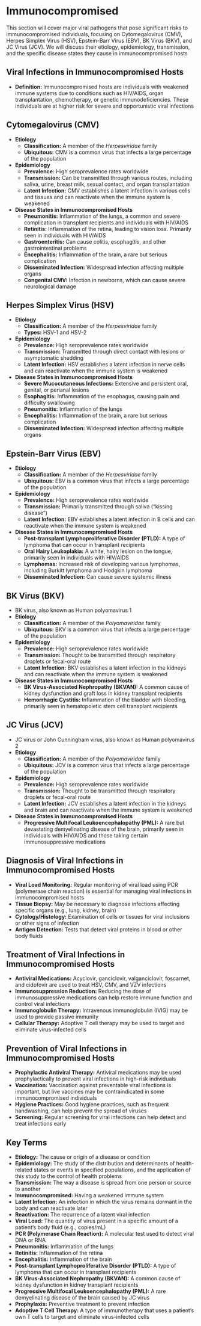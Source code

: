 # Immunocompromised {-}

This section will cover major viral pathogens that pose significant risks to immunocompromised individuals, focusing on Cytomegalovirus (CMV), Herpes Simplex Virus (HSV), Epstein-Barr Virus (EBV), BK Virus (BKV), and JC Virus (JCV). We will discuss their etiology, epidemiology, transmission, and the specific disease states they cause in immunocompromised hosts

## **Viral Infections in Immunocompromised Hosts** {-}

*   **Definition:** Immunocompromised hosts are individuals with weakened immune systems due to conditions such as HIV/AIDS, organ transplantation, chemotherapy, or genetic immunodeficiencies. These individuals are at higher risk for severe and opportunistic viral infections

## **Cytomegalovirus (CMV)** {-}

*   **Etiology**
    *   **Classification:** A member of the *Herpesviridae* family
    *   **Ubiquitous:** CMV is a common virus that infects a large percentage of the population
*   **Epidemiology**
    *   **Prevalence:** High seroprevalence rates worldwide
    *   **Transmission:** Can be transmitted through various routes, including saliva, urine, breast milk, sexual contact, and organ transplantation
    *   **Latent Infection:** CMV establishes a latent infection in various cells and tissues and can reactivate when the immune system is weakened
*   **Disease States in Immunocompromised Hosts**
    *   **Pneumonitis:** Inflammation of the lungs, a common and severe complication in transplant recipients and individuals with HIV/AIDS
    *   **Retinitis:** Inflammation of the retina, leading to vision loss. Primarily seen in individuals with HIV/AIDS
    *   **Gastroenteritis:** Can cause colitis, esophagitis, and other gastrointestinal problems
    *   **Encephalitis:** Inflammation of the brain, a rare but serious complication
    *   **Disseminated Infection:** Widespread infection affecting multiple organs
    *   **Congenital CMV:** Infection in newborns, which can cause severe neurological damage

## **Herpes Simplex Virus (HSV)** {-}

*   **Etiology**
    *   **Classification:** A member of the *Herpesviridae* family
    *   **Types:** HSV-1 and HSV-2
*   **Epidemiology**
    *   **Prevalence:** High seroprevalence rates worldwide
    *   **Transmission:** Transmitted through direct contact with lesions or asymptomatic shedding
    *   **Latent Infection:** HSV establishes a latent infection in nerve cells and can reactivate when the immune system is weakened
*   **Disease States in Immunocompromised Hosts**
    *   **Severe Mucocutaneous Infections:** Extensive and persistent oral, genital, or perianal lesions
    *   **Esophagitis:** Inflammation of the esophagus, causing pain and difficulty swallowing
    *   **Pneumonitis:** Inflammation of the lungs
    *   **Encephalitis:** Inflammation of the brain, a rare but serious complication
    *   **Disseminated Infection:** Widespread infection affecting multiple organs

## **Epstein-Barr Virus (EBV)** {-}

*   **Etiology**
    *   **Classification:** A member of the *Herpesviridae* family
    *   **Ubiquitous:** EBV is a common virus that infects a large percentage of the population
*   **Epidemiology**
    *   **Prevalence:** High seroprevalence rates worldwide
    *   **Transmission:** Primarily transmitted through saliva ("kissing disease")
    *   **Latent Infection:** EBV establishes a latent infection in B cells and can reactivate when the immune system is weakened
*   **Disease States in Immunocompromised Hosts**
    *   **Post-transplant Lymphoproliferative Disorder (PTLD):** A type of lymphoma that can occur in transplant recipients
    *   **Oral Hairy Leukoplakia:** A white, hairy lesion on the tongue, primarily seen in individuals with HIV/AIDS
    *   **Lymphomas:** Increased risk of developing various lymphomas, including Burkitt lymphoma and Hodgkin lymphoma
    *   **Disseminated Infection:** Can cause severe systemic illness

## **BK Virus (BKV)** {-}

*   BK virus, also known as Human polyomavirus 1
*   **Etiology**
    *   **Classification:** A member of the *Polyomaviridae* family
    *   **Ubiquitous:** BKV is a common virus that infects a large percentage of the population
*   **Epidemiology**
    *   **Prevalence:** High seroprevalence rates worldwide
    *   **Transmission:** Thought to be transmitted through respiratory droplets or fecal-oral route
    *   **Latent Infection:** BKV establishes a latent infection in the kidneys and can reactivate when the immune system is weakened
*   **Disease States in Immunocompromised Hosts**
    *   **BK Virus-Associated Nephropathy (BKVAN):** A common cause of kidney dysfunction and graft loss in kidney transplant recipients
    *   **Hemorrhagic Cystitis:** Inflammation of the bladder with bleeding, primarily seen in hematopoietic stem cell transplant recipients

## **JC Virus (JCV)** {-}

*   JC virus or John Cunningham virus, also known as Human polyomavirus 2
*   **Etiology**
    *   **Classification:** A member of the *Polyomaviridae* family
    *   **Ubiquitous:** JCV is a common virus that infects a large percentage of the population
*   **Epidemiology**
    *   **Prevalence:** High seroprevalence rates worldwide
    *   **Transmission:** Thought to be transmitted through respiratory droplets or fecal-oral route
    *   **Latent Infection:** JCV establishes a latent infection in the kidneys and brain and can reactivate when the immune system is weakened
*   **Disease States in Immunocompromised Hosts**
    *   **Progressive Multifocal Leukoencephalopathy (PML):** A rare but devastating demyelinating disease of the brain, primarily seen in individuals with HIV/AIDS and those taking certain immunosuppressive medications

## **Diagnosis of Viral Infections in Immunocompromised Hosts** {-}

*   **Viral Load Monitoring:** Regular monitoring of viral load using PCR (polymerase chain reaction) is essential for managing viral infections in immunocompromised hosts
*   **Tissue Biopsy:** May be necessary to diagnose infections affecting specific organs (e.g., lung, kidney, brain)
*   **Cytology/Histology:** Examination of cells or tissues for viral inclusions or other signs of infection
*   **Antigen Detection:** Tests that detect viral proteins in blood or other body fluids

## **Treatment of Viral Infections in Immunocompromised Hosts** {-}

*   **Antiviral Medications:** Acyclovir, ganciclovir, valganciclovir, foscarnet, and cidofovir are used to treat HSV, CMV, and VZV infections
*   **Immunosuppression Reduction:** Reducing the dose of immunosuppressive medications can help restore immune function and control viral infections
*   **Immunoglobulin Therapy:** Intravenous immunoglobulin (IVIG) may be used to provide passive immunity
*   **Cellular Therapy:** Adoptive T cell therapy may be used to target and eliminate virus-infected cells

## **Prevention of Viral Infections in Immunocompromised Hosts** {-}

*   **Prophylactic Antiviral Therapy:** Antiviral medications may be used prophylactically to prevent viral infections in high-risk individuals
*   **Vaccination:** Vaccination against preventable viral infections is important, but live vaccines may be contraindicated in some immunocompromised individuals
*   **Hygiene Practices:** Good hygiene practices, such as frequent handwashing, can help prevent the spread of viruses
*   **Screening:** Regular screening for viral infections can help detect and treat infections early

## **Key Terms** {-}

*   **Etiology:** The cause or origin of a disease or condition
*   **Epidemiology:** The study of the distribution and determinants of health-related states or events in specified populations, and the application of this study to the control of health problems
*   **Transmission:** The way a disease is spread from one person or source to another
*   **Immunocompromised:** Having a weakened immune system
*   **Latent Infection:** An infection in which the virus remains dormant in the body and can reactivate later
*   **Reactivation:** The recurrence of a latent viral infection
*   **Viral Load:** The quantity of virus present in a specific amount of a patient's body fluid (e.g., copies/mL)
*   **PCR (Polymerase Chain Reaction):** A molecular test used to detect viral DNA or RNA
*   **Pneumonitis:** Inflammation of the lungs
*   **Retinitis:** Inflammation of the retina
*   **Encephalitis:** Inflammation of the brain
*   **Post-transplant Lymphoproliferative Disorder (PTLD):** A type of lymphoma that can occur in transplant recipients
*   **BK Virus-Associated Nephropathy (BKVAN):** A common cause of kidney dysfunction in kidney transplant recipients
*   **Progressive Multifocal Leukoencephalopathy (PML):** A rare demyelinating disease of the brain caused by JC virus
*   **Prophylaxis:** Preventive treatment to prevent infection
*   **Adoptive T Cell Therapy:** A type of immunotherapy that uses a patient's own T cells to target and eliminate virus-infected cells
